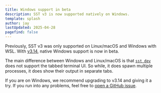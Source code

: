 ```yaml
---
title: Windows support in beta
description: SST v3 is now supported natively on Windows.
template: splash
author: jay
lastUpdated: 2025-04-28
pagefind: false
---
```


Previously, SST v3 was only supported on Linux/macOS and Windows with WSL. With [v3.14](https://github.com/sst/sst/releases/tag/v3.14.0), native Windows support is now in beta.

The main difference between Windows and Linux/macOS is that [`sst dev`](/docs/reference/cli#dev) does not support the tabbed terminal UI. So while, it does spawn multiple processes, it does show their output in separate tabs.

If you are on Windows, we recommend upgrading to v3.14 and giving it a try. If you run into any problems, feel free to [open a GitHub issue](https://github.com/sst/sst/issues/new).
